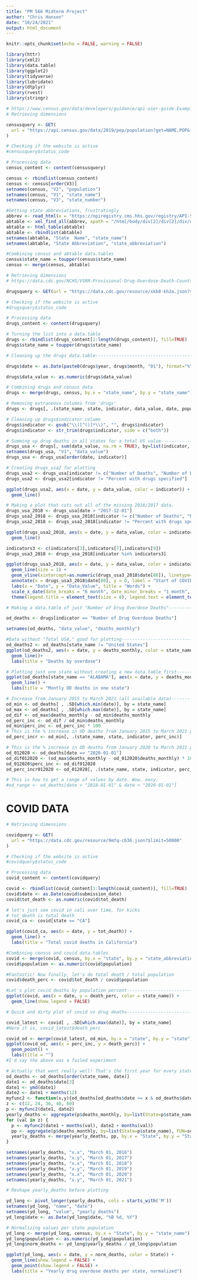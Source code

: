 ```yaml
---
title: "PM 566 Midterm Project"
author: "Chris Hanson"
date: "10/24/2021"
output: html_document
---
```


```r
knitr::opts_chunk$set(echo = FALSE, warning = FALSE)
```

```r
library(httr)
library(xml2)
library(data.table)
library(ggplot2)
library(tidyverse)
library(lubridate)
library(dtplyr)
library(rvest)
library(stringr)
```



```r
# https://www.census.gov/data/developers/guidance/api-user-guide.Example_API_Queries.html
# Retrieving dimensions

censusquery <- GET(
  url = "https://api.census.gov/data/2019/pep/population?get=NAME,POP&for=state:*"
)

# Checking if the website is active
#censusquery$status_code

# Processing data
census_content <- content(censusquery)

census <- rbindlist(census_content)
census <- census[order(V3)]
setnames(census, "V2", "population")
setnames(census, "V1", "state_name")
setnames(census, "V3", "state_number")

#Getting state abbreviations, frustratingly
abbrev <- read_html(x = "https://npiregistry.cms.hhs.gov/registry/API-State-Abbr")
abtable <- xml_find_all(abbrev, xpath = "/html/body/div[2]/div[2]/div/div/div/div[2]/div[2]/div[1]/table")
abtable <- html_table(abtable)
abtable <- rbindlist(abtable)
setnames(abtable, "State  Name", "state_name")
setnames(abtable, "State Abbreviation", "state_abbreviation")

#Combining census and abtable data.tables
census$state_name = toupper(census$state_name)
census <- merge(census, abtable)
```

```r
# Retrieving dimensions
# https://data.cdc.gov/NCHS/VSRR-Provisional-Drug-Overdose-Death-Counts/xkb8-kh2a

drugsquery <- GET(url = "https://data.cdc.gov/resource/xkb8-kh2a.json?$limit=50000")

# Checking if the website is active
#drugsquery$status_code

# Processing data
drugs_content <- content(drugsquery)

# Turning the list into a data.table
drugs <- rbindlist(drugs_content[1:length(drugs_content)], fill=TRUE)
drugs$state_name = toupper(drugs$state_name)
```

```r
# Cleaning up the drugs data.table----------------------------------------------

drugs$date <- as.Date(paste0(drugs$year, drugs$month, "01"), format="%Y%B%d")

drugs$data_value <- as.numeric(drugs$data_value)

# Combining drugs and census data
drugs <- merge(drugs, census, by.x = "state_name", by.y = "state_name")

# Removing extraneous columns from 'drugs'
drugs <- drugs[, .(state_name, state, indicator, data_value, date, population, state_number)]

# Cleaning up drugs$indicator column
drugs$indicator <- gsub("\\([^()]*\\)", "", drugs$indicator)
drugs$indicator <- str_trim(drugs$indicator, side = c("both"))
```

```r
# Summing up drug deaths in all states for a total US value---------------------
drugs_usa <- drugs[, sum(data_value, na.rm = TRUE), by=list(indicator, date)]
setnames(drugs_usa, "V1", "data_value")
drugs_usa <- drugs_usa[order(date, indicator)]

# Creating drugs_usa2 for plotting
drugs_usa2 <- drugs_usa[indicator != c("Number of Deaths", "Number of Drug Overdose Deaths")]
drugs_usa2 <- drugs_usa2[indicator != "Percent with drugs specified"]

ggplot(drugs_usa2, aes(x = date, y = data_value, color = indicator)) +
  geom_line()
```

```r
# Making a plot that cuts out all of the missing 2016/2017 data.
drugs_usa_2018 <- drugs_usa[date > "2017-12-01"]
drugs_usa2_2018 <- drugs_usa_2018[indicator != c("Number of Deaths", "Number of Drug Overdose Deaths")]
drugs_usa2_2018 <- drugs_usa2_2018[indicator != "Percent with drugs specified"]

ggplot(drugs_usa2_2018, aes(x = date, y = data_value, color = indicator)) +
  geom_line()

indicators3 <- c(indicators[3],indicators[7],indicators[9])
drugs_usa3_2018 <- drugs_usa_2018[indicator %in% indicators3]

ggplot(drugs_usa3_2018, aes(x = date, y = data_value, color = indicator)) +
  geom_line(size = 1) +
  geom_vline(xintercept=as.numeric(drugs_usa3_2018$date[80]), linetype="dashed", size = 1) +
  annotate(x = drugs_usa3_2018$date[80], y = 0, label = "Start of COVID-19", geom="label") +
  labs(x = "Date", y = "Data_Value", title = "Words") +
  scale_x_date(date_breaks = "6 month", date_minor_breaks = "1 month", date_labels = "%b-%y") +
  theme(legend.title = element_text(size = 8), legend.text = element_text(size = 7))
```


```r
# Making a data.table of just "Number of Drug Overdose Deaths"------------------

od_deaths <- drugs[indicator == "Number of Drug Overdose Deaths"]

setnames(od_deaths, "data_value", "deaths_monthly")

#Data without "Total USA," good for plotting------------------------------------
od_deaths2 <- od_deaths[state_name != "United States"]
ggplot(od_deaths2, aes(x = date, y = deaths_monthly, color = state_name)) +
  geom_line()+
  labs(title = "Deaths by overdose")

# Plotting just one state without creating a new data.table first---------------
ggplot(od_deaths[state_name == "ALABAMA"], aes(x = date, y = deaths_monthly)) +
  geom_line() +
  labs(title = "Montly OD deaths in one state")
```


```r
# Increase from January 2015 to March 2021 (all available data)-----------------
od_min <- od_deaths[ , .SD[which.min(date)], by = state_name]
od_max <- od_deaths[ , .SD[which.max(date)], by = state_name]
od_dif <- od_max$deaths_monthly - od_min$deaths_monthly
od_perc_inc <- od_dif / od_min$deaths_monthly
od_min$perc_inc <- od_perc_inc * 100
# This is the % increase in OD deaths from January 2015 to March 2021 per state-
od_perc_incr <- od_min[, .(state_name, state, indicator, perc_inc)]

# This is the % increase in OD deaths from January 2020 to March 2021 per state-
od_012020 <- od_deaths[date == "2020-01-01"]
od_dif012020 <- (od_max$deaths_monthly - od_012020$deaths_monthly) * 100 / od_012020$deaths_monthly
od_012020$perc_inc <- od_dif012020
od_perc_incr012020 <- od_012020[, .(state_name, state, indicator, perc_inc)]

# This is how to get a range of values by date. Wow, easy.
#od_range <- od_deaths[date > "2018-01-01" & date < "2020-01-01"]

```



# COVID DATA



```r
# Retrieving dimensions

covidquery <- GET(
  url = "https://data.cdc.gov/resource/9mfq-cb36.json?$limit=50000"
)

# Checking if the website is active
#covidquery$status_code

# Processing data
covid_content <- content(covidquery)

covid <- rbindlist(covid_content[1:length(covid_content)], fill=TRUE)
covid$date <- as.Date(covid$submission_date)
covid$tot_death <- as.numeric(covid$tot_death)
```

```r
# let's just see covid in cali over time, for kicks
# tot_death is total death
covid_ca <- covid[state == "CA"]

ggplot(covid_ca, aes(x = date, y = tot_death)) +
  geom_line() +
  labs(title = "Total covid deaths in California")

```

```r
#Combining census and covid data.tables
covid <- merge(covid, census, by.x = "state", by.y = "state_abbreviation")
covid$population <- as.numeric(covid$population)

#Fantastic! Now finally, let's do total death / total population
covid$death_perc <- covid$tot_death / covid$population
```

```r
#Let's plot covid deaths by population percent----------------------------------
ggplot(covid, aes(x = date, y = death_perc, color = state_name)) +
  geom_line(show.legend = FALSE) 

# Quick and dirty plot of covid vs drug deaths----------------------------------

covid_latest <- covid[ , .SD[which.max(date)], by = state_name]
#Here it is, covid_latest$death_perc

covid_od <- merge(covid_latest, od_min, by.x = "state", by.y = "state") 
ggplot(covid_od, aes(x = perc_inc, y = death_perc)) +
  geom_point() +
  labs(title = "")
#I'd say the above was a failed experiment

```


```r
# Actually that went really well! That's the first year for every state. Let's loop over the 6 years.
od_deaths <- od_deaths[order(state_name, date)]
date1 <- od_deaths$date[3]
date1 <- ymd(date1)
date2 <- date1 + months(12)
myfunc2 <- function(x,y){od_deaths[od_deaths$date >= x & od_deaths$date < y]}
z <- c(12, 24, 36, 48, 60)
p <- myfunc2(date1, date2)
yearly_deaths <- aggregate(p$deaths_monthly, by=list(State=p$state_name), FUN=sum)
for (val in z) {
  p <- myfunc2(date1 + months(val), date2 + months(val))
  pp <- aggregate(p$deaths_monthly, by=list(State=p$state_name), FUN=sum)
  yearly_deaths <- merge(yearly_deaths, pp, by.x = "State", by.y = "State")
}

setnames(yearly_deaths, "x.x", "March 01, 2016")
setnames(yearly_deaths, "x.y", "March 01, 2017")
setnames(yearly_deaths, "x.x", "March 01, 2018")
setnames(yearly_deaths, "x.y", "March 01, 2019")
setnames(yearly_deaths, "x.x", "March 01, 2020")
setnames(yearly_deaths, "x.y", "March 01, 2021")

# Reshape yearly_deaths before plotting

yd_long <- pivot_longer(yearly_deaths, cols = starts_with('M'))
setnames(yd_long, "name", "date")
setnames(yd_long, "value", "yearly_deaths")
yd_long$date <- as.Date(yd_long$date, "%B %d, %Y")

# Normalizing values per state population
yd_long <- merge(yd_long, census, by.x = "State", by.y = "state_name")
yd_long$population <- as.numeric(yd_long$population)
yd_long$norm_deaths <- yd_long$yearly_deaths / yd_long$population

ggplot(yd_long, aes(x = date, y = norm_deaths, color = State)) +
  geom_line(show.legend = FALSE) +
  geom_point(show.legend = FALSE) +
  labs(title = "Yearly drug overdose deaths per state, normalized")
```

